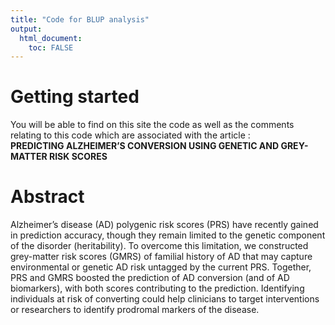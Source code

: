 ---
title: "Code for BLUP analysis"
output: 
  html_document:
    toc: FALSE
---





# Getting started

You will be able to find on this site the code as well as the comments relating to this code which are associated with the article :
<br />
**PREDICTING ALZHEIMER'S CONVERSION USING GENETIC AND GREY-MATTER RISK SCORES**

# Abstract

Alzheimer's disease (AD) polygenic risk scores (PRS) have recently gained in prediction accuracy, though they remain limited to the genetic component of the disorder (heritability). To overcome this limitation, we constructed grey-matter risk scores (GMRS) of familial history of AD that may capture environmental or genetic AD risk untagged by the current PRS. Together, PRS and GMRS boosted the prediction of AD conversion (and of AD biomarkers), with both scores contributing to the prediction. Identifying individuals at risk of converting could help clinicians to target interventions or researchers to identify prodromal markers of the disease.

